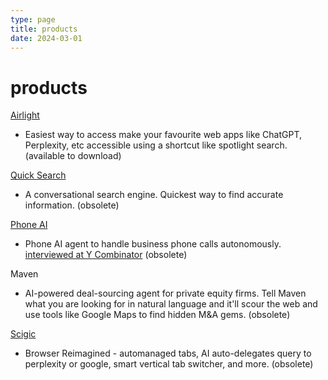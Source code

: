 ```yaml
---
type: page
title: products
date: 2024-03-01
---
```



# products


<div>

[Airlight](https://airlight.pro)
- Easiest way to access make your favourite web apps like ChatGPT, Perplexity, etc accessible using a shortcut like spotlight search. (available to download)

[Quick Search](https://github.com/nidhishgajjar/quicksearch-api)
- A conversational search engine. Quickest way to find accurate information. (obsolete)

[Phone AI](https://phoneaiagent.com)
- Phone AI agent to handle business phone calls autonomously. [interviewed at Y Combinator](https://www.ycombinator.com) (obsolete)

Maven
- AI-powered deal-sourcing agent for private equity firms. Tell Maven what you are looking for in natural language and it'll scour the web and use tools like Google Maps to find hidden M&A gems. (obsolete)

[Scigic](https://scigic.com)
- Browser Reimagined - automanaged tabs, AI auto-delegates query to perplexity or google, smart vertical tab switcher, and more. (obsolete)


</div>

